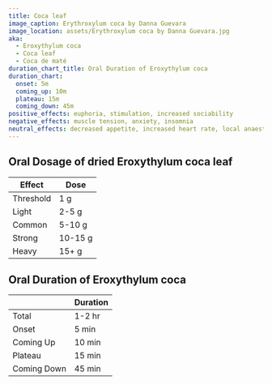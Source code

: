 ```yaml
---
title: Coca leaf
image_caption: Erythroxylum coca by Danna Guevara
image_location: assets/Erythroxylum coca by Danna Guevara.jpg
aka:
  - Eroxythylum coca
  - Coca leaf
  - Coca de maté
duration_chart_title: Oral Duration of Eroxythylum coca
duration_chart:
  onset: 5m
  coming_up: 10m
  plateau: 15m
  coming_down: 45m
positive_effects: euphoria, stimulation, increased sociability
negative_effects: muscle tension, anxiety, insomnia
neutral_effects: decreased appetite, increased heart rate, local anaesthesia
---
```


## Oral Dosage of dried Eroxythylum coca leaf
| Effect | Dose |
| --- | --- |
| Threshold | 1 g |
| Light | 2-5 g |
| Common | 5-10 g |
| Strong | 10-15 g |
| Heavy | 15+ g |

## Oral Duration of Eroxythylum coca
|  | Duration |
| --- | --- |
| Total | 1-2 hr |
| Onset | 5 min |
| Coming Up | 10 min |
| Plateau | 15 min |
| Coming Down | 45 min |





